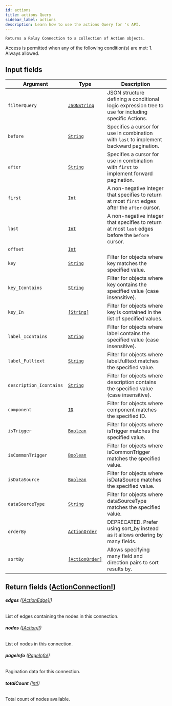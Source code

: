 ```yaml
---
id: actions
title: actions Query
sidebar_label: actions
description: Learn how to use the actions Query for 's API.
---
```


    Returns a Relay Connection to a collection of Action objects.

Access is permitted when any of the following condition(s) are met: 1. Always allowed.

## Input fields

| Argument                | Type                                                       | Description                                                                                        |
| ----------------------- | ---------------------------------------------------------- | -------------------------------------------------------------------------------------------------- |
| `filterQuery`           | [`JSONString`](api/schema/scalar/JSONString.mdx)           | JSON structure defining a conditional logic expression tree to use for including specific Actions. |
| `before`                | [`String`](api/schema/scalar/String.mdx)                   | Specifies a cursor for use in combination with `last` to implement backward pagination.            |
| `after`                 | [`String`](api/schema/scalar/String.mdx)                   | Specifies a cursor for use in combination with `first` to implement forward pagination.            |
| `first`                 | [`Int`](api/schema/scalar/Int.mdx)                         | A non-negative integer that specifies to return at most `first` edges after the `after` cursor.    |
| `last`                  | [`Int`](api/schema/scalar/Int.mdx)                         | A non-negative integer that specifies to return at most `last` edges before the `before` cursor.   |
| `offset`                | [`Int`](api/schema/scalar/Int.mdx)                         |                                                                                                    |
| `key`                   | [`String`](api/schema/scalar/String.mdx)                   | Filter for objects where key matches the specified value.                                          |
| `key_Icontains`         | [`String`](api/schema/scalar/String.mdx)                   | Filter for objects where key contains the specified value (case insensitive).                      |
| `key_In`                | [`[String]`](api/schema/scalar/String.mdx)                 | Filter for objects where key is contained in the list of specified values.                         |
| `label_Icontains`       | [`String`](api/schema/scalar/String.mdx)                   | Filter for objects where label contains the specified value (case insensitive).                    |
| `label_Fulltext`        | [`String`](api/schema/scalar/String.mdx)                   | Filter for objects where label.fulltext matches the specified value.                               |
| `description_Icontains` | [`String`](api/schema/scalar/String.mdx)                   | Filter for objects where description contains the specified value (case insensitive).              |
| `component`             | [`ID`](api/schema/scalar/ID.mdx)                           | Filter for objects where component matches the specified ID.                                       |
| `isTrigger`             | [`Boolean`](api/schema/scalar/Boolean.mdx)                 | Filter for objects where isTrigger matches the specified value.                                    |
| `isCommonTrigger`       | [`Boolean`](api/schema/scalar/Boolean.mdx)                 | Filter for objects where isCommonTrigger matches the specified value.                              |
| `isDataSource`          | [`Boolean`](api/schema/scalar/Boolean.mdx)                 | Filter for objects where isDataSource matches the specified value.                                 |
| `dataSourceType`        | [`String`](api/schema/scalar/String.mdx)                   | Filter for objects where dataSourceType matches the specified value.                               |
| `orderBy`               | [`ActionOrder`](api/schema/input_object/ActionOrder.mdx)   | DEPRECATED. Prefer using sort_by instead as it allows ordering by many fields.                     |
| `sortBy`                | [`[ActionOrder]`](api/schema/input_object/ActionOrder.mdx) | Allows specifying many field and direction pairs to sort results by.                               |

## Return fields ([ActionConnection!](api/schema/object/ActionConnection.mdx))

###### <b>edges</b> ([[ActionEdge]!](api/schema/object/ActionEdge.mdx))

List of edges containing the nodes in this connection.

###### <b>nodes</b> ([[Action]!](api/schema/object/Action.mdx))

List of nodes in this connection.

###### <b>pageInfo</b> ([PageInfo!](api/schema/object/PageInfo.mdx))

Pagination data for this connection.

###### <b>totalCount</b> ([Int!](api/schema/scalar/Int.mdx))

Total count of nodes available.
